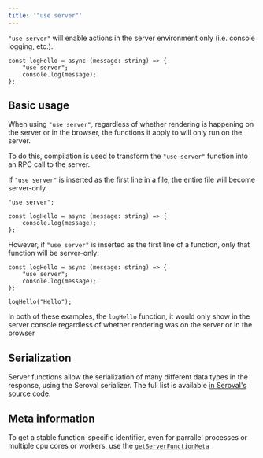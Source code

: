 ```yaml
---
title: '"use server"'
---
```


`"use server"`  will enable actions in the server environment only (i.e. console logging, etc.).

```tsx
const logHello = async (message: string) => {
	"use server";
	console.log(message);
};
```

## Basic usage

When using `"use server"`, regardless of whether rendering is happening on the server or in the browser, the functions it apply to will only run on the server.

To do this, compilation is used to transform the `"use server"` function into an RPC call to the server.

If `"use server"` is inserted as the first line in a file, the entire file will become server-only.

```tsx {1}
"use server";

const logHello = async (message: string) => {
	console.log(message);
};
```

However, if `"use server"` is inserted as the first line of a function, only that function will be server-only:

```tsx {2}
const logHello = async (message: string) => {
	"use server";
	console.log(message);
};

logHello("Hello");
```

In both of these examples, the `logHello` function, it would only show in the server console regardless of whether rendering was on the server or in the browser

## Serialization

Server functions allow the serialization of many different data types in the response, using the Seroval serializer.
The full list is available [in Seroval's source code](https://github.com/lxsmnsyc/seroval/blob/main/docs/compatibility.md#supported-types).

## Meta information

To get a stable function-specific identifier, even for parrallel processes or multiple cpu cores or workers, use the [`getServerFunctionMeta`](/solid-start/reference/server/get-server-function-meta)
